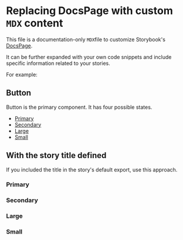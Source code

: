 <!-- Custom-MDX-Documentation.mdx -->

# Replacing DocsPage with custom `MDX` content

This file is a documentation-only `MDX`file to customize Storybook's
[DocsPage](https://storybook.js.org/docs/react/writing-docs/docs-page#replacing-docspage).

It can be further expanded with your own code snippets and include specific
information related to your stories.

For example:


## Button

Button is the primary component. It has four possible states.

- [Primary](#primary)
- [Secondary](#secondary)
- [Large](#large)
- [Small](#small)

## With the story title defined

If you included the title in the story's default export, use this approach.

### Primary

<Story id="example-button--primary" />

### Secondary

<Story id="example-button--secondary" />

### Large

<Story id="example-button--large" />

### Small

<Story id="example-button--small" />
